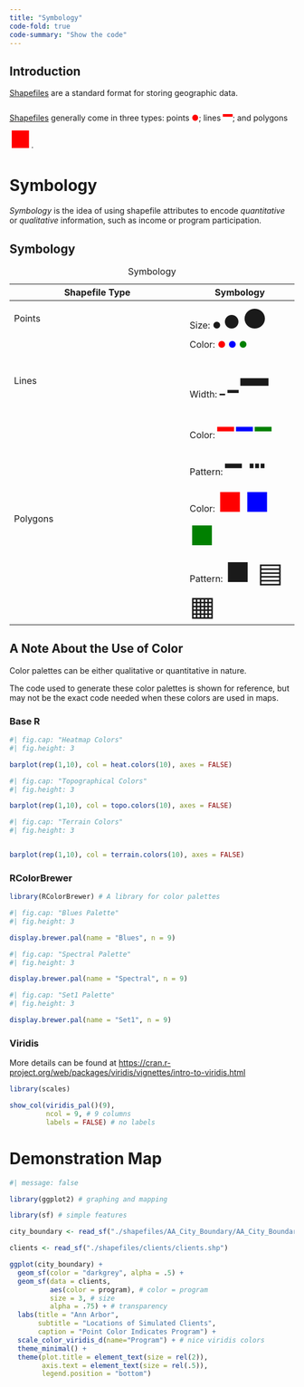 ```yaml
---
title: "Symbology"
code-fold: true
code-summary: "Show the code"
---
```


## Introduction

[Shapefiles](@sec-shapefiles) are a standard format for storing geographic data. 

[Shapefiles](@sec-shapefiles) generally come in three types: points <span style="color:red">●</span>; lines <span style="color:red;font-size:2em">━</span>; and polygons <span style="color:red;font-size:3em">■</span>. 

# Symbology

*Symbology* is the idea of using shapefile attributes to encode *quantitative* or *qualitative* information, such as income or program participation.

::: {.panel-tabset}

## Symbology

| Shapefile Type | Symbology|
|----------------|----------|
| Points         | Size: ● <span style="font-size:2em">●</span> <span style="font-size:3em">●</span>|  
|                | Color: <span style="color:red">●</span> <span style="color:blue">●</span> <span style="color:green">●</span>|
| Lines          | Width: ━ <span style="font-size:2em">━</span> <span style="font-size:5em">━</span>|
|                | Color: <span style="color:red;font-size:3em">━</span> <span style="color:blue;font-size:3em">━</span> <span style="color:green;font-size:3em">━</span> |
|                | Pattern: <span style="font-size:3em">━ ┅</span> | 
| Polygons       | Color: <span style="color:red;font-size:3em">■</span> <span style="color:blue;font-size:3em">■</span> <span style="color:green;font-size:3em">■</span> |
|                | Pattern: <span style="font-size:3em">■ ▤ ▦</span>

: Symbology


## A Note About the Use of Color

Color palettes can be either qualitative or quantitative in nature. 

::: {.callout-note}
The code used to generate these color palettes is shown for reference, but may not be the exact code needed when these colors are used in maps.
:::


### Base R

```r
#| fig.cap: "Heatmap Colors"
#| fig.height: 3

barplot(rep(1,10), col = heat.colors(10), axes = FALSE)

```

```r
#| fig.cap: "Topographical Colors"
#| fig.height: 3

barplot(rep(1,10), col = topo.colors(10), axes = FALSE)

```

```r
#| fig.cap: "Terrain Colors"
#| fig.height: 3


barplot(rep(1,10), col = terrain.colors(10), axes = FALSE)

```


### RColorBrewer

```r

library(RColorBrewer) # A library for color palettes

```

```r
#| fig.cap: "Blues Palette"
#| fig.height: 3

display.brewer.pal(name = "Blues", n = 9)

```

```r
#| fig.cap: "Spectral Palette"
#| fig.height: 3

display.brewer.pal(name = "Spectral", n = 9)

```

```r
#| fig.cap: "Set1 Palette"
#| fig.height: 3

display.brewer.pal(name = "Set1", n = 9)

```
### Viridis

More details can be found at [https://cran.r-project.org/web/packages/viridis/vignettes/intro-to-viridis.html](https://cran.r-project.org/web/packages/viridis/vignettes/intro-to-viridis.html)

```r

library(scales)

```

```r

show_col(viridis_pal()(9), 
         ncol = 9, # 9 columns
         labels = FALSE) # no labels 

```


:::

# Demonstration Map

```r
#| message: false

library(ggplot2) # graphing and mapping

library(sf) # simple features

city_boundary <- read_sf("./shapefiles/AA_City_Boundary/AA_City_Boundary.shp")

clients <- read_sf("./shapefiles/clients/clients.shp")

ggplot(city_boundary) +
  geom_sf(color = "darkgrey", alpha = .5) +
  geom_sf(data = clients,
          aes(color = program), # color = program
          size = 3, # size
          alpha = .75) + # transparency
  labs(title = "Ann Arbor",
       subtitle = "Locations of Simulated Clients",
       caption = "Point Color Indicates Program") +
  scale_color_viridis_d(name="Program") + # nice viridis colors
  theme_minimal() +
  theme(plot.title = element_text(size = rel(2)), 
        axis.text = element_text(size = rel(.5)),
        legend.position = "bottom") 


```









